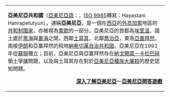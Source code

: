 {| width="100%" cellspacing="15px" cellpadding="15px"
|bgcolor="white" valign="left"|

'''亞美尼亞共和國'''（[[亞美尼亞語|亞美尼亞語]]：{{lang|hy|Հայաստանի Հանրապետություն}}，[[ISO_9985|ISO 9985]]轉寫：Hayastani Hanrapetutyun），通稱'''亞美尼亞'''，是一個在[[西亞|西亞]]的[[外高加索|外高加索]]地區的[[共和制|共和制]][[國家|國家]]，亦被視為[[東歐|東歐]]的一部分。亞美尼亞的首都為[[埃里溫|埃里溫]]，國土處於[[黑海|黑海]]與[[裏海|裏海]]之間，西鄰[[土耳其|土耳其]]，北鄰[[喬治亞|喬治亞]]，東為[[亞塞拜然|亞塞拜然]]，南接[[伊朗|伊朗]]和亞塞拜然的飛地[[納希切萬自治共和國|納希切萬自治共和國]]。亞美尼亞在1991年從[[蘇聯|蘇聯]]獨立；目前，亞美尼亞與亞塞拜然存在[[納戈爾諾－卡拉巴赫|納戈爾諾－卡拉巴赫]]領土爭議問題，以及與土耳其存在對於[[亞美尼亞種族大屠殺|亞美尼亞種族大屠殺]]的歷史認知問題。

<div style="text-align: right;">'''[[亞美尼亞|深入了解亞美尼亞]]'''～'''[[Portal:亞美尼亞/問答|亞美尼亞問答遊戲]]'''</div>
|}